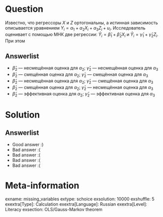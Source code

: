 Question
========
Известно, что регрессоры $X$ и $Z$ ортогональны,
а истинная зависимость описывается уравнением
$Y_i = \alpha_1 + \alpha_2 X_i + \alpha_3 Z_i + u_i$.
Исследователь оценивает с помощью МНК две регрессии:
$\hat Y_i = \hat \beta_1 + \hat \beta_2 X_i$ и $\hat Y_i = \hat \gamma_1 + \hat \gamma_2 Z_i$.
При этом


Answerlist
----------
*  $\hat \beta_2$ — несмещённая оценка для $\alpha_2$; $\hat \gamma_2$ — несмещённая оценка для $\alpha_3$
*  $\hat \beta_2$ — смещённая оценка для $\alpha_2$; $\hat \gamma_2$ — смещённая оценка для $\alpha_3$
*  $\hat \beta_2$ — несмещённая оценка для $\alpha_2$; $\hat \gamma_2$ — смещённая оценка для $\alpha_3$
*  $\hat \beta_2$ — смещённая оценка для $\alpha_2$; $\hat \gamma_2$ — несмещённая оценка для $\alpha_3$
*  $\hat \beta_2$ — эффективная оценка для $\alpha_2$; $\hat \gamma_2$ — эффективная оценка для $\alpha_3$

Solution
========

Answerlist
----------
*  Good answer :)
*  Bad answer :(
*  Bad answer :(
*  Bad answer :(
*  Bad answer :(

Meta-information
================
exname: missing_variables
extype: schoice
exsolution: 10000
exshuffle: 5
exextra[Type]: Calculation
exextra[Language]: Russian
exextra[Level]: Literacy
exsection: OLS/Gauss-Markov theorem